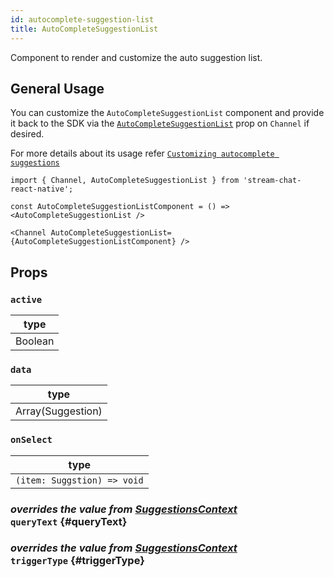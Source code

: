 ```yaml
---
id: autocomplete-suggestion-list
title: AutoCompleteSuggestionList
---
```



Component to render and customize the auto suggestion list.

## General Usage

You can customize the `AutoCompleteSuggestionList` component and provide it back to the SDK via the [`AutoCompleteSuggestionList`](../../core-components/channel.mdx#AutoCompleteSuggestionList) prop on `Channel` if desired.

For more details about its usage refer [`Customizing autocomplete suggestions`](../../guides/auto_complete_suggestion_list_customizations.mdx)

```tsx
import { Channel, AutoCompleteSuggestionList } from 'stream-chat-react-native';

const AutoCompleteSuggestionListComponent = () => <AutoCompleteSuggestionList />

<Channel AutoCompleteSuggestionList={AutoCompleteSuggestionListComponent} />
```

## Props

### `active`

| type    |
| ------- |
| Boolean |

### `data`

| type              |
| ----------------- |
| Array(Suggestion) |

### `onSelect`

| type                        |
| --------------------------- |
| `(item: Suggstion) => void` |

### <div class="label description">_overrides the value from [SuggestionsContext](../../contexts/suggestions_context.mdx#querytext)_</div> `queryText` {#queryText}

<QueryText />

### <div class="label description">_overrides the value from [SuggestionsContext](../../contexts/suggestions_context.mdx#triggertype)_</div> `triggerType` {#triggerType}

<TriggerType />
